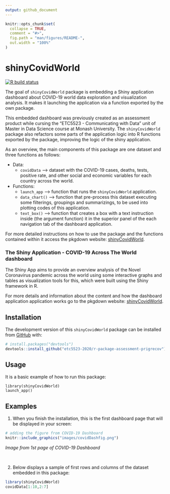 ```yaml
---
output: github_document
---
```


<!-- README.md is generated from README.Rmd. Please edit that file -->

```r
knitr::opts_chunk$set(
  collapse = TRUE,
  comment = "#>",
  fig.path = "man/figures/README-",
  out.width = "100%"
)
```

# shinyCovidWorld

<!-- badges: start -->
[![R build status](https://github.com/etc5523-2020/r-package-assessment-prigrecov/workflows/R-CMD-check/badge.svg)](https://github.com/etc5523-2020/r-package-assessment-prigrecov/actions)
<!-- badges: end -->

The goal of `shinyCovidWorld` package is embedding a Shiny application dashboard about COVID-19 world data exploration and visualization analysis. It makes it launching the application via a function exported by the own package. 

This embedded dashboard was previously created as an assessment product while cursing the "ETC5523 - Communicating with Data" unit of Master in Data Science course at Monash University. The `shinyCovidWorld` package also refactors some parts of the application logic into R functions exported by the package, improving the logic of the shiny application.

As an overview, the main components of this package are one dataset and three functions as follows:

* Data: 
  - `covidData` --> dataset with the COVID-19 cases, deaths, tests, positive rate, and other social and economic variables for each country across the world.
  
* Functions: 
  - `launch_app` --> function that runs the `shinyCovidWorld` application.
  - `data_chart()` --> function that pre-process this dataset executing some filterings, groupings and summarizings, to be used into plotting codes of this application.
  - `text_box()` --> function that creates a box with a text instruction inside (the argument function) it in the superior panel of the each navigation tab of the dashboard application.
  
For more detailed instructions on how to use the package and the functions contained within it access the pkgdown website: [shinyCovidWorld](https://etc5523-2020.github.io/r-package-assessment-prigrecov/).  
  
### The Shiny Application - **COVID-19 Across The World** dashboard
The Shiny App aims to provide an overview analysis of the Novel Coronavirus pandemic across the world using some interactive graphs and tables as visualization tools for this, which were built using the Shiny framework in R.

For more details and information about the content and how the dashboard application application works go to the pkgdown website: [shinyCovidWorld](https://etc5523-2020.github.io/r-package-assessment-prigrecov/).  


## Installation

The development version of this `shinyCovidWorld` package can be installed from [GitHub](https://github.com/) with:

``` r
# install.packages("devtools")
devtools::install_github("etc5523-2020/r-package-assessment-prigrecov")
```

## Usage

It is a basic example of how to run this package:

```
library(shinyCovidWorld)
launch_app()
```

## Examples

1. When you finish the installation, this is the first dashboard page that will be displayed in your screen:

```r
# adding the figure from COVID-19 Dashboard
knitr::include_graphics("images/covidDashfig.png")
```

*Image from 1st page of COVID-19 Dashboard*

<br>

2. Below displays a sample of first rows and columns of the dataset embedded in this package:
```r
library(shinyCovidWorld)
covidData[1:10,2:7] 

```
  
